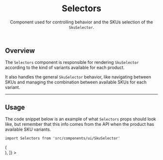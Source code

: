 

<Meta title="Molecules/SkuSelector/Selectors" component={Selectors} />

<header>

# Selectors

Component used for controlling behavior and the SKUs selection of the `SkuSelector`.

</header>

## Overview

The `Selectors` component is responsible for rendering `SkuSelector` according to the kind of variants available for each product.

It also handles the general `SkuSelector` behavior, like navigating between SKUs and managing the combination between available SKUs for each variant.

---

## Usage

The code snippet below is an example of what `Selectors` props should look like, but remember that this info comes from the API when the product has available SKU variants.

`import Selectors from 'src/components/ui/SkuSelector'`

<Canvas withSource="open" className="no-code">
  <Story
    name="overview"
    decorators={[
      (Story) => (
        <div style={{ display: 'none' }}>
          <Story />
        </div>
      ),
    ]}
  >
    <Selectors
      activeVariations={{ Size: '41', Color: 'White' }}
      slugsMap={{
        'Color-Pink-Size-42': 'classic-shoes-37',
        'Color-White-Size-42': 'classic-shoes-36',
        'Color-White-Size-41': 'classic-shoes-310124175',
      }}
      availableVariations={{
        Size: [
          {
            src: '/',
            label: '42',
            value: '42',
            alt: 'Size 42',
          },
          {
            src: '/',
            label: '41',
            value: '41',
            alt: 'Size 41',
          },
        ],
        Color: [
          {
            src: '/',
            label: 'Pink',
            value: 'Pink',
            alt: 'Color Pink',
          },
          {
            src: '/',
            label: 'White',
            value: 'White',
            alt: 'Color White',
          },
        ],
      }}
    />
  </Story>
</Canvas>
<ArgsTable of={Selectors} />
